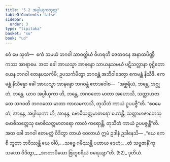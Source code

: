 ```yaml
---
title: "5.2 အပ္ပါယုကသုတ္တ"
tableOfContents: false
sidebar:
  order: 3
type: "tipitaka"
basket: "su"
book: "ud"
---
```



<DynamicBreadcrumb />

<Division number="42" book="ud">

<Paragraph number="358" book="ud">
ဧဝံ မေ သုတံ—  ဧကံ သမယံ ဘဂဝါ သာဝတ္ထိယံ ဝိဟရတိ ဇေတဝနေ အနာထပိဏ္ဍိကဿ အာရာမေ. အထ ခေါ အာယသ္မာ အာနန္ဒော သာယနှသမယံ ပဋိသလ္လာနာ ဝုဋ္ဌိတော ယေန ဘဂဝါ တေနုပသင်္ကမိ; ဥပသင်္ကမိတွာ ဘဂဝန္တံ အဘိဝါဒေတွာ ဧကမန္တံ နိသီဒိ. ဧကမန္တံ နိသိန္နော ခေါ အာယသ္မာ အာနန္ဒော ဘဂဝန္တံ ဧတဒဝေါစ—  “အစ္ဆရိယံ, ဘန္တေ, အဗ္ဘုတံ, ဘန္တေ. ယာဝ အပ္ပါယုကာ ဟိ, ဘန္တေ, ဘဂဝတော မာတာ အဟောသိ, သတ္တာဟဇာတေ ဘဂဝတိ ဘဂဝတော မာတာ ကာလမကာသိ, တုသိတံ ကာယံ ဥပပဇ္ဇီ”တိ.
</Paragraph>

<Paragraph number="359" book="ud">
“ဧဝမေတံ, အာနန္ဒ, အပ္ပါယုကာ ဟိ, အာနန္ဒ, ဗောဓိသတ္တမာတရော ဟောန္တိ. သတ္တာဟဇာတေသု ဗောဓိသတ္တေသု ဗောဓိသတ္တမာတရော ကာလံ ကရောန္တိ, တုသိတံ ကာယံ ဥပပဇ္ဇန္တီ”တိ.
</Paragraph>

<Paragraph number="360" book="ud">
အထ ခေါ ဘဂဝါ ဧတမတ္ထံ ဝိဒိတွာ တာယံ ဝေလာယံ ဣမံ ဥဒါနံ ဥဒါနေသိ—
</Paragraph>

<Paragraph number="361" type="verses" book="ud">
_“ယေ ကေစိ ဘူတာ ဘဝိဿန္တိ ယေ ဝါပိ,_  
_သဗ္ဗေ ဂမိဿန္တိ ပဟာယ ဒေဟံ;_  
_တံ သဗ္ဗဇာနိံ ကုသလော ဝိဒိတွာ,_  
_အာတာပိယော ဗြဟ္မစရိယံ စရေယျာ”တိ. (52)_  


</Paragraph>
</Division>

<Paragraph number="362" type="center" book="ud">
ဒုတိယံ.
</Paragraph>